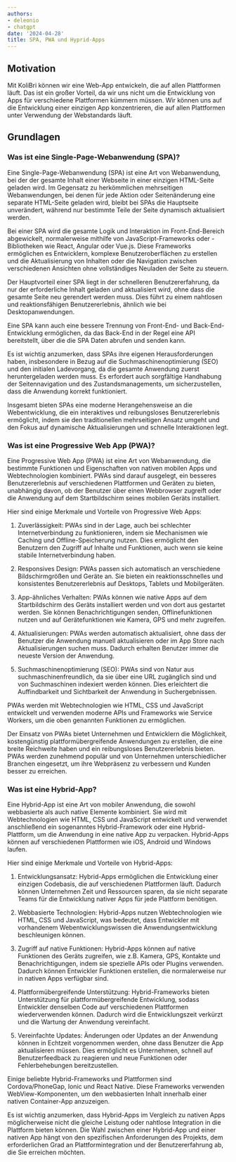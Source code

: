 ```yaml
---
authors:
- deleonio
- chatgpt
date: '2024-04-28'
title: SPA, PWA und Hyprid-Apps
---
```




## Motivation

Mit KoliBri können wir eine Web-App entwickeln, die auf allen Plattformen läuft. Das ist ein großer Vorteil, da wir uns nicht um die Entwicklung von Apps für verschiedene Plattformen kümmern müssen. Wir können uns auf die Entwicklung einer einzigen App konzentrieren, die auf allen Plattformen unter Verwendung der Webstandards läuft.

## Grundlagen

### Was ist eine Single-Page-Webanwendung (SPA)?

Eine Single-Page-Webanwendung (SPA) ist eine Art von Webanwendung, bei der der gesamte Inhalt einer Webseite in einer einzigen HTML-Seite geladen wird. Im Gegensatz zu herkömmlichen mehrseitigen Webanwendungen, bei denen für jede Aktion oder Seitenänderung eine separate HTML-Seite geladen wird, bleibt bei SPAs die Hauptseite unverändert, während nur bestimmte Teile der Seite dynamisch aktualisiert werden.

Bei einer SPA wird die gesamte Logik und Interaktion im Front-End-Bereich abgewickelt, normalerweise mithilfe von JavaScript-Frameworks oder -Bibliotheken wie React, Angular oder Vue.js. Diese Frameworks ermöglichen es Entwicklern, komplexe Benutzeroberflächen zu erstellen und die Aktualisierung von Inhalten oder die Navigation zwischen verschiedenen Ansichten ohne vollständiges Neuladen der Seite zu steuern.

Der Hauptvorteil einer SPA liegt in der schnelleren Benutzererfahrung, da nur der erforderliche Inhalt geladen und aktualisiert wird, ohne dass die gesamte Seite neu gerendert werden muss. Dies führt zu einem nahtlosen und reaktionsfähigen Benutzererlebnis, ähnlich wie bei Desktopanwendungen.

Eine SPA kann auch eine bessere Trennung von Front-End- und Back-End-Entwicklung ermöglichen, da das Back-End in der Regel eine API bereitstellt, über die die SPA Daten abrufen und senden kann.

Es ist wichtig anzumerken, dass SPAs ihre eigenen Herausforderungen haben, insbesondere in Bezug auf die Suchmaschinenoptimierung (SEO) und den initialen Ladevorgang, da die gesamte Anwendung zuerst heruntergeladen werden muss. Es erfordert auch sorgfältige Handhabung der Seitennavigation und des Zustandsmanagements, um sicherzustellen, dass die Anwendung korrekt funktioniert.

Insgesamt bieten SPAs eine moderne Herangehensweise an die Webentwicklung, die ein interaktives und reibungsloses Benutzererlebnis ermöglicht, indem sie den traditionellen mehrseitigen Ansatz umgeht und den Fokus auf dynamische Aktualisierungen und schnelle Interaktionen legt.

### Was ist eine Progressive Web App (PWA)?

Eine Progressive Web App (PWA) ist eine Art von Webanwendung, die bestimmte Funktionen und Eigenschaften von nativen mobilen Apps und Webtechnologien kombiniert. PWAs sind darauf ausgelegt, ein besseres Benutzererlebnis auf verschiedenen Plattformen und Geräten zu bieten, unabhängig davon, ob der Benutzer über einen Webbrowser zugreift oder die Anwendung auf dem Startbildschirm seines mobilen Geräts installiert.

Hier sind einige Merkmale und Vorteile von Progressive Web Apps:

1. Zuverlässigkeit: PWAs sind in der Lage, auch bei schlechter Internetverbindung zu funktionieren, indem sie Mechanismen wie Caching und Offline-Speicherung nutzen. Dies ermöglicht den Benutzern den Zugriff auf Inhalte und Funktionen, auch wenn sie keine stabile Internetverbindung haben.

2. Responsives Design: PWAs passen sich automatisch an verschiedene Bildschirmgrößen und Geräte an. Sie bieten ein reaktionsschnelles und konsistentes Benutzererlebnis auf Desktops, Tablets und Mobilgeräten.

3. App-ähnliches Verhalten: PWAs können wie native Apps auf dem Startbildschirm des Geräts installiert werden und von dort aus gestartet werden. Sie können Benachrichtigungen senden, Offlinefunktionen nutzen und auf Gerätefunktionen wie Kamera, GPS und mehr zugreifen.

4. Aktualisierungen: PWAs werden automatisch aktualisiert, ohne dass der Benutzer die Anwendung manuell aktualisieren oder im App Store nach Aktualisierungen suchen muss. Dadurch erhalten Benutzer immer die neueste Version der Anwendung.

5. Suchmaschinenoptimierung (SEO): PWAs sind von Natur aus suchmaschinenfreundlich, da sie über eine URL zugänglich sind und von Suchmaschinen indexiert werden können. Dies erleichtert die Auffindbarkeit und Sichtbarkeit der Anwendung in Suchergebnissen.

PWAs werden mit Webtechnologien wie HTML, CSS und JavaScript entwickelt und verwenden moderne APIs und Frameworks wie Service Workers, um die oben genannten Funktionen zu ermöglichen.

Der Einsatz von PWAs bietet Unternehmen und Entwicklern die Möglichkeit, kostengünstig plattformübergreifende Anwendungen zu erstellen, die eine breite Reichweite haben und ein reibungsloses Benutzererlebnis bieten. PWAs werden zunehmend populär und von Unternehmen unterschiedlicher Branchen eingesetzt, um ihre Webpräsenz zu verbessern und Kunden besser zu erreichen.

### Was ist eine Hybrid-App?

Eine Hybrid-App ist eine Art von mobiler Anwendung, die sowohl webbasierte als auch native Elemente kombiniert. Sie wird mit Webtechnologien wie HTML, CSS und JavaScript entwickelt und verwendet anschließend ein sogenanntes Hybrid-Framework oder eine Hybrid-Plattform, um die Anwendung in eine native App zu verpacken. Hybrid-Apps können auf verschiedenen Plattformen wie iOS, Android und Windows laufen.

Hier sind einige Merkmale und Vorteile von Hybrid-Apps:

1. Entwicklungsansatz: Hybrid-Apps ermöglichen die Entwicklung einer einzigen Codebasis, die auf verschiedenen Plattformen läuft. Dadurch können Unternehmen Zeit und Ressourcen sparen, da sie nicht separate Teams für die Entwicklung nativer Apps für jede Plattform benötigen.

2. Webbasierte Technologien: Hybrid-Apps nutzen Webtechnologien wie HTML, CSS und JavaScript, was bedeutet, dass Entwickler mit vorhandenem Webentwicklungswissen die Anwendungsentwicklung beschleunigen können.

3. Zugriff auf native Funktionen: Hybrid-Apps können auf native Funktionen des Geräts zugreifen, wie z.B. Kamera, GPS, Kontakte und Benachrichtigungen, indem sie spezielle APIs oder Plugins verwenden. Dadurch können Entwickler Funktionen erstellen, die normalerweise nur in nativen Apps verfügbar sind.

4. Plattformübergreifende Unterstützung: Hybrid-Frameworks bieten Unterstützung für plattformübergreifende Entwicklung, sodass Entwickler denselben Code auf verschiedenen Plattformen wiederverwenden können. Dadurch wird die Entwicklungszeit verkürzt und die Wartung der Anwendung vereinfacht.

5. Vereinfachte Updates: Änderungen oder Updates an der Anwendung können in Echtzeit vorgenommen werden, ohne dass Benutzer die App aktualisieren müssen. Dies ermöglicht es Unternehmen, schnell auf Benutzerfeedback zu reagieren und neue Funktionen oder Fehlerbehebungen bereitzustellen.

Einige beliebte Hybrid-Frameworks und Plattformen sind Cordova/PhoneGap, Ionic und React Native. Diese Frameworks verwenden WebView-Komponenten, um den webbasierten Inhalt innerhalb einer nativen Container-App anzuzeigen.

Es ist wichtig anzumerken, dass Hybrid-Apps im Vergleich zu nativen Apps möglicherweise nicht die gleiche Leistung oder nahtlose Integration in die Plattform bieten können. Die Wahl zwischen einer Hybrid-App und einer nativen App hängt von den spezifischen Anforderungen des Projekts, dem erforderlichen Grad an Plattformintegration und der Benutzererfahrung ab, die Sie erreichen möchten.

